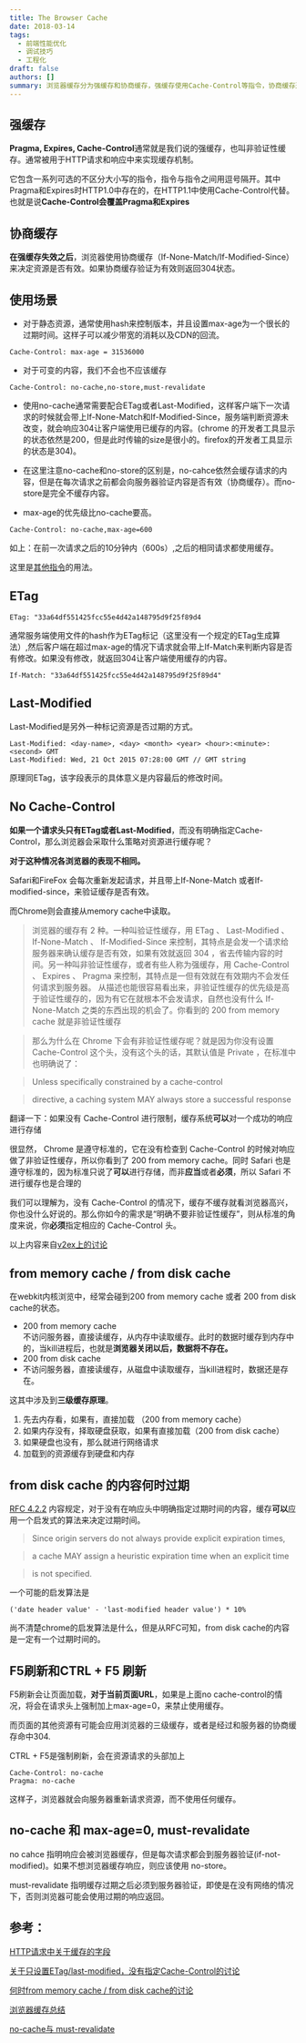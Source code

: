 ```yaml
---
title: The Browser Cache
date: 2018-03-14
tags:
  - 前端性能优化
  - 调试技巧
  - 工程化
draft: false
authors: []
summary: 浏览器缓存分为强缓存和协商缓存，强缓存使用Cache-Control等指令，协商缓存通过ETag和Last-Modified验证。
---
```


## 强缓存

**Pragma, Expires, Cache-Control**通常就是我们说的强缓存，也叫非验证性缓存。通常被用于HTTP请求和响应中来实现缓存机制。

它包含一系列可选的不区分大小写的指令，指令与指令之间用逗号隔开。其中Pragma和Expires时HTTP1.0中存在的，在HTTP1.1中使用Cache-Control代替。也就是说**Cache-Control会覆盖Pragma和Expires**

## 协商缓存

**在强缓存失效之后**，浏览器使用协商缓存（If-None-Match/If-Modified-Since）来决定资源是否有效。如果协商缓存验证为有效则返回304状态。

## 使用场景

- 对于静态资源，通常使用hash来控制版本，并且设置max-age为一个很长的过期时间。这样子可以减少带宽的消耗以及CDN的回流。

```text
Cache-Control: max-age = 31536000
```

- 对于可变的内容，我们不会也不应该缓存

```text
Cache-Control: no-cache,no-store,must-revalidate
```

- 使用no-cache通常需要配合ETag或者Last-Modified，这样客户端下一次请求的时候就会带上If-None-Match和If-Modified-Since，服务端判断资源未改变，就会响应304让客户端使用已缓存的内容。(chrome 的开发者工具显示的状态依然是200，但是此时传输的size是很小的。firefox的开发者工具显示的状态是304)。

- 在这里注意no-cache和no-store的区别是，no-cahce依然会缓存请求的内容，但是在每次请求之前都会向服务器验证内容是否有效（协商缓存）。而no-store是完全不缓存内容。

- max-age的优先级比no-cache要高。

```text
Cache-Control: no-cache,max-age=600
```

如上：在前一次请求之后的10分钟内（600s）,之后的相同请求都使用缓存。

这里是[其他指令](https://developer.mozilla.org/zh-CN/docs/Web/HTTP/Headers/Cache-Control)的用法。

## ETag

```text
ETag: "33a64df551425fcc55e4d42a148795d9f25f89d4
```

通常服务端使用文件的hash作为ETag标记（这里没有一个规定的ETag生成算法）,然后客户端在超过max-age的情况下请求就会带上If-Match来判断内容是否有修改。如果没有修改，就返回304让客户端使用缓存的内容。

```text
If-Match: "33a64df551425fcc55e4d42a148795d9f25f89d4"
```

## Last-Modified

Last-Modified是另外一种标记资源是否过期的方式。

```text
Last-Modified: <day-name>, <day> <month> <year> <hour>:<minute>:<second> GMT
Last-Modified: Wed, 21 Oct 2015 07:28:00 GMT // GMT string
```

原理同ETag，该字段表示的具体意义是内容最后的修改时间。

## No Cache-Control

**如果一个请求头只有ETag或者Last-Modified**，而没有明确指定Cache-Control，那么浏览器会采取什么策略对资源进行缓存呢？

**对于这种情况各浏览器的表现不相同。**

Safari和FireFox 会每次重新发起请求，并且带上If-None-Match 或者If-modified-since，来验证缓存是否有效。

而Chrome则会直接从memory cache中读取。

> 浏览器的缓存有 2 种。一种叫验证性缓存，用 ETag 、 Last-Modified 、 If-None-Match 、 If-Modified-Since 来控制，其特点是会发一个请求给服务器来确认缓存是否有效，如果有效就返回 304 ，省去传输内容的时间。另一种叫非验证性缓存，或者有些人称为强缓存，用 Cache-Control 、 Expires 、 Pragma 来控制，其特点是一但有效就在有效期内不会发任何请求到服务器。 从描述也能很容易看出来，非验证性缓存的优先级是高于验证性缓存的，因为有它在就根本不会发请求，自然也没有什么 If-None-Match 之类的东西出现的机会了。你看到的 200 from memory cache 就是非验证性缓存

> 那么为什么在 Chrome 下会有非验证性缓存呢？就是因为你没有设置 Cache-Control 这个头，没有这个头的话，其默认值是 Private ，在标准中也明确说了：

> Unless specifically constrained by a cache-control

> directive, a caching system MAY always store a successful response

翻译一下：如果没有 Cache-Control 进行限制，缓存系统**可以**对一个成功的响应进行存储

很显然， Chrome 是遵守标准的，它在没有检查到 Cache-Control 的时候对响应做了非验证性缓存，所以你看到了 200 from memory cache。同时 Safari 也是遵守标准的，因为标准只说了**可以**进行存储，而非**应当**或者**必须**，所以 Safari 不进行缓存也是合理的

我们可以理解为，没有 Cache-Control 的情况下，缓存不缓存就看浏览器高兴，你也没什么好说的。那么你如今的需求是“明确不要非验证性缓存”，则从标准的角度来说，你**必须**指定相应的 Cache-Control 头。

以上内容来自[v2ex上的讨论](https://www.v2ex.com/t/356353)

## from memory cache / from disk cache

在webkit内核浏览中，经常会碰到200 from memory cache 或者 200 from disk cache的状态。

- 200 from memory cache  
  不访问服务器，直接读缓存，从内存中读取缓存。此时的数据时缓存到内存中的，当kill进程后，也就是**浏览器关闭以后，数据将不存在。**
- 200 from disk cache
- 不访问服务器，直接读缓存，从磁盘中读取缓存，当kill进程时，数据还是存在。

这其中涉及到**三级缓存原理**。

1. 先去内存看，如果有，直接加载 （200 from memory cache）
2. 如果内存没有，择取硬盘获取，如果有直接加载（200 from disk cache）
3. 如果硬盘也没有，那么就进行网络请求
4. 加载到的资源缓存到硬盘和内存

## from disk cache 的内容何时过期

[RFC 4.2.2](https://tools.ietf.org/html/rfc7234#section-4.2.2) 内容规定，对于没有在响应头中明确指定过期时间的内容，缓存**可以**应用一个启发式的算法来决定过期时间。

> Since origin servers do not always provide explicit expiration times,

> a cache MAY assign a heuristic expiration time when an explicit time

> is not specified.

一个可能的启发算法是

```text
('date header value' - 'last-modified header value') * 10%
```

尚不清楚chrome的启发算法是什么，但是从RFC可知，from disk cache的内容是一定有一个过期时间的。

## F5刷新和CTRL + F5 刷新

F5刷新会让页面加载，**对于当前页面URL**，如果是上面no cache-control的情况，将会在请求头上强制加上max-age=0，来禁止使用缓存。

而页面的其他资源有可能会应用浏览器的三级缓存，或者是经过和服务器的协商缓存命中304.

CTRL + F5是强制刷新，会在资源请求的头部加上

```text
Cache-Control: no-cache
Pragma: no-cache
```

这样子，浏览器就会向服务器重新请求资源，而不使用任何缓存。

## no-cache 和 max-age=0, must-revalidate

no cahce 指明响应会被浏览器缓存，但是每次请求都会到服务器验证(if-not-modified)。如果不想浏览器缓存响应，则应该使用 no-store。

must-revalidate 指明缓存过期之后必须到服务器验证，即使是在没有网络的情况下，否则浏览器可能会使用过期的响应返回。

## 参考：

[HTTP请求中关于缓存的字段](http://www.fly63.com/article/detial/744)

[关于只设置ETag/last-modified，没有指定Cache-Control的讨论](https://www.v2ex.com/t/356353)

[何时from memory cache / from disk cache的讨论](https://www.zhihu.com/question/64201378)

[浏览器缓存总结](https://excaliburhan.com/post/things-you-should-know-about-browser-cache.html)

[no-cache与 must-revalidate](https://www.cnblogs.com/chyingp/p/no-cache-vs-must-revalidate.html)
